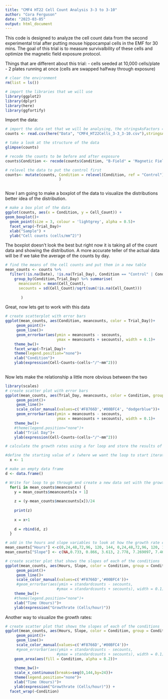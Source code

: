 ```yaml
---
title: "CMF4 HT22 Cell Count Analysis 3-3 to 3-10"
author: "Cora Ferguson"
date: "2023-03-05"
output: html_document
---
```


This code is designed to analyze the cell count data from the second experimental trial after putting mouse hippocampal cells in the EMF for 30 mins.  The goal of this trial is to measure survivalbility of these cells and optimize the magnetic field exposure protocol.

Things that are different about this trial:
- cells seeded at 10,000 cells/plate
- 2 plates running at once (cells are swapped halfway through exposure)


```r
# clear the environment
rm(list = ls())

# import the libraries that we will use
library(ggplot2)
library(dplyr)
library(here)
library(ggfortify)

```

Import the data:
```r
# import the data set that we will be analysing, the stringsAsFactors = True argument converts categorical data to factors so we can analyse the levels
counts <- read.csv(here("Data", "CMF4_HT22Cells_3-3_3-10.csv"),stringsAsFactors = TRUE)

# take a look at the structure of the data
glimpse(counts)

# recode the counts to be before and after exposure
counts$Condition <- recode(counts$Condition, "B-Field" = 'Magnetic Field')

# relevel the data to put the control first
counts<- mutate(counts, Condition = relevel(Condition, ref = "Control"),
                        )



```

Now I am going to make a boxplot of the data to visualize the distributions
better idea of the distribution.

```r
# make a box plot of the data
ggplot(counts, aes(x = Condition, y = Cell_Count)) +
geom_boxplot()+
  geom_point(size = 3, colour = 'lightgrey', alpha = 0.5)+
  facet_wrap(~Trial_Day)+
  xlab("Sample") +
  ylab("Cell counts (cells/mm^2)")
```

The boxplot doesn't look the best but right now it is taking all of the count data and showing the distribution.  A more accurate teller of the actual data will be if we take the average of the counts by day.

```r
# find the means of the cell counts and put them in a new table
mean_counts <- counts %>% 
  filter(!is.na(Date), !is.na(Trial_Day), Condition == "Control" | Condition == "Magnetic Field") %>%
    group_by(Condition,Trial_Day) %>% summarise(
      meancounts = mean(Cell_Count),
      secounts = sd(Cell_Count)/sqrt(sum(!is.na(Cell_Count)))
  
       )
```

Great, now lets get to work with this data

```r
# create scatterplot with error bars
ggplot(mean_counts, aes(Condition, meancounts, color = Trial_Day))+
     geom_point()+
     geom_line()+
     geom_errorbar(aes(ymin = meancounts - secounts,
                       ymax = meancounts + secounts), width = 0.1)+
    theme_bw()+
    facet_wrap(~Trial_Day)+
    theme(legend.position="none")+
    xlab("Condition")+
    ylab(expression(Cell~Counts~(cells~"/"~mm^2)))
         
```

Now lets make the relationship a little more obvious between the two

```r
library(scales)
# create scatter plot with error bars
ggplot(mean_counts, aes(Trial_Day, meancounts, color = Condition, group = Condition))+
     geom_point()+
     geom_line()+
     scale_color_manual(values=c('#F8766D','#00BFC4', "dodgerblue"))+
     geom_errorbar(aes(ymin = meancounts - secounts,
                       ymax = meancounts + secounts), width = 0.1)+
    theme_bw()+
    #theme(legend.position="none")+
    xlab("Trial Day")+
    ylab(expression(Cell~Counts~(cells~"/"~mm^2)))
```
```r
# calculate the growth rates using a for loop and store the results of the data in   a new dataframe

#define the starting value of x (where we want the loop to start iterating through   our previous data set)
  x <- 1

# make an empty data frame
d <- data.frame()

# Write for loop to go through and create a new data set with the growth rates
  for(i in mean_counts$meancounts) {
    y = mean_counts$meancounts[x + 1]
    
    z = (y-mean_counts$meancounts[x])/24
    
    print(z)
    
    x = x+1
    
    d = rbind(d, z)
  }

```

```r
# add in the hours and slope variables to look at how the growth rate changes over time
mean_counts["Hours"] <-c(0,24,48,72,96, 120, 144, 0,24,48,72,96, 120, 144)
mean_counts["Slope"] <- c(NA,0.733, 0.866, 3.613, 2.778, 7.269097, 7.460069, NA,1.95, 1.478, 5.147, 6.089, 5.473958, -0.4375)

```

```r
# create scatter plot that shows the slopes of each of the conditions
ggplot(mean_counts, aes(Hours, Slope, color = Condition, group = Condition))+
     geom_point()+
     geom_line()+
     scale_color_manual(values=c('#F8766D','#00BFC4'))+
     #geom_errorbar(aes(ymin = standardcounts - secounts,
                       #ymax = standardcounts + secounts), width = 0.1)+
    theme_bw()+
    #theme(legend.position="none")+
    xlab("Time (Hours)")+
    ylab(expression("Growthrate (Cells/hour)"))
```

Another way to visualize the growth rates:
```r
# create scatter plot that shows the slopes of each of the conditions
ggplot(mean_counts, aes(Hours, Slope, color = Condition, group = Condition))+
     geom_point()+
     geom_line()+
     scale_color_manual(values=c('#F8766D','#00BFC4'))+
     #geom_errorbar(aes(ymin = standardcounts - secounts,
                       #ymax = standardcounts + secounts), width = 0.1)+
    geom_area(aes(fill = Condition, alpha = 0.2))+
    
    theme_bw()+
    scale_x_continuous(breaks=seq(0,144,by=24))+
    theme(legend.position="none")+
    xlab("Time (Hours)")+
    ylab(expression("Growthrate (Cells/hour)")) +
  facet_wrap(~Condition)
```

